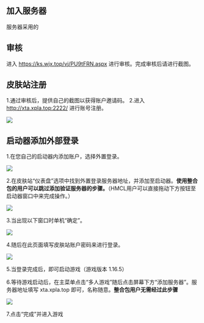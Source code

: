 


## 加入服务器
服务器采用的
## 审核
进入 https://ks.wjx.top/vj/PU9tFRN.aspx 进行审核。完成审核后请进行截图。

## 皮肤站注册

1.通过审核后，提供自己的截图以获得账户邀请码。
2.进入 http://xta.xpla.top:2222/ 进行账号注册。

<Bleed>
  <Image src="/-000.jpg" width={1322} height={916} layout="intrinsic" />
</Bleed>

## 启动器添加外部登录

1.在您自己的启动器内添加账户，选择外置登录。

<Bleed>
  <Image src="/-002.jpg" width={810} height={491} layout="intrinsic" />
</Bleed>

2.在皮肤站“仪表盘”选项中找到外置登录服务器地址，并添加至启动器。**使用整合包的用户可以跳过添加验证服务器的步骤。**（HMCL用户可以直接拖动下方按钮至启动器窗口中来完成操作。）

<Bleed>
  <Image src="/-003.png" width={558} height={391} layout="intrinsic" />
</Bleed>

3.当出现以下窗口时单机“确定”。

<Bleed>
  <Image src="/-004.jpg" width={810} height={491} layout="intrinsic" />
</Bleed>

4.随后在此页面填写皮肤站账户密码来进行登录。

<Bleed>
  <Image src="/-005.jpg" width={810} height={491} layout="intrinsic" />
</Bleed>

5.当登录完成后，即可启动游戏（游戏版本 1.16.5）

6.等待游戏启动后，在主菜单点击“多人游戏”随后点击屏幕下方“添加服务器”。服务器地址填写 xta.xpla.top 即可，名称随意。**整合包用户无需经过此步骤**

<Bleed>
  <Image src="/-006.png" width={555} height={333} layout="intrinsic" />
</Bleed>

7.点击“完成”并进入游戏
